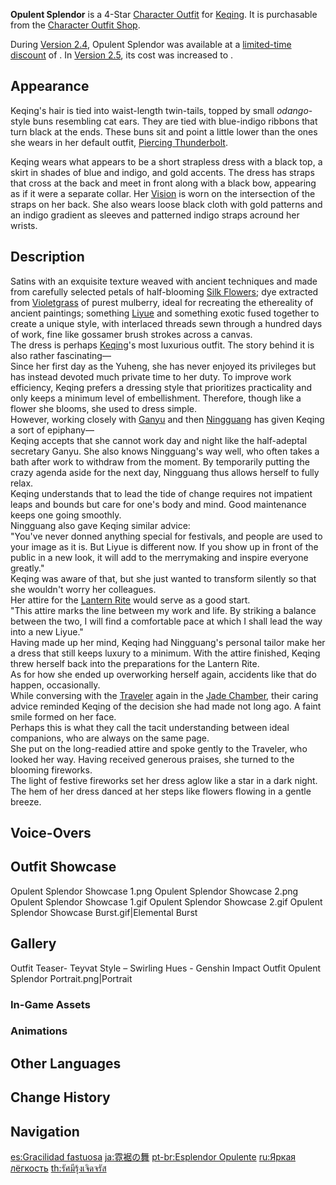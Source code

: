 {{Outfit Infobox
|id           = 204201
|image        = <gallery>
Character Keqing Opulent Splendor Full Wish.png|Wish
Outfit Opulent Splendor Game.png|In-Game
</gallery>
|character    = Keqing
|type         = Formal
|quality      = 4
|description  = Keqing's formal wear. Amidst the beautiful dawn of the Lantern Rite, the threads weaved by days of hard work intertwine into a light yet magnificent appearance.
|obtain       = [[Character Outfit Shop]]
}}
'''Opulent Splendor''' is a 4-Star [[Character Outfit]] for [[Keqing]]. It is purchasable from the [[Character Outfit Shop]].

During [[Version 2.4]], Opulent Splendor was available at a [[Opulent Splendor Discount|limited-time discount]] of {{Item|Genesis Crystal|30|x=1350}}. In [[Version 2.5]], its cost was increased to {{Item|Genesis Crystal|30|x=1680}}.

==Appearance==
<!-- Keep appearance section short and concise. Limit to 1-2 paragraphs (preferably 1 paragraph) with 3-4 sentences each. -->
Keqing's hair is tied into waist-length twin-tails, topped by small ''odango''-style buns resembling cat ears. They are tied with blue-indigo ribbons that turn black at the ends. These buns sit and point a little lower than the ones she wears in her default outfit, [[Piercing Thunderbolt]].

Keqing wears what appears to be a short strapless dress with a black top, a skirt in shades of blue and indigo, and gold accents. The dress has straps that cross at the back and meet in front along with a black bow, appearing as if it were a separate collar. Her [[Vision]] is worn on the intersection of the straps on her back. She also wears loose black cloth with gold patterns and an indigo gradient as sleeves and patterned indigo straps acround her wrists.

==Description==
Satins with an exquisite texture weaved with ancient techniques and made from carefully selected petals of half-blooming [[Silk Flower]]s; dye extracted from [[Violetgrass]] of purest mulberry, ideal for recreating the ethereality of ancient paintings; something [[Liyue]] and something exotic fused together to create a unique style, with interlaced threads sewn through a hundred days of work, fine like gossamer brush strokes across a canvas.<br />
The dress is perhaps [[Keqing]]'s most luxurious outfit. The story behind it is also rather fascinating&mdash;<br />
Since her first day as the Yuheng, she has never enjoyed its privileges but has instead devoted much private time to her duty. To improve work efficiency, Keqing prefers a dressing style that prioritizes practicality and only keeps a minimum level of embellishment. Therefore, though like a flower she blooms, she used to dress simple.<br />
However, working closely with [[Ganyu]] and then [[Ningguang]] has given Keqing a sort of epiphany&mdash;<br />
Keqing accepts that she cannot work day and night like the half-adeptal secretary Ganyu. She also knows Ningguang's way well, who often takes a bath after work to withdraw from the moment. By temporarily putting the crazy agenda aside for the next day, Ningguang thus allows herself to fully relax.<br />
Keqing understands that to lead the tide of change requires not impatient leaps and bounds but care for one's body and mind. Good maintenance keeps one going smoothly.<br />
Ningguang also gave Keqing similar advice:<br />
"You've never donned anything special for festivals, and people are used to your image as it is. But Liyue is different now. If you show up in front of the public in a new look, it will add to the merrymaking and inspire everyone greatly."<br />
Keqing was aware of that, but she just wanted to transform silently so that she wouldn't worry her colleagues.<br />
Her attire for the [[Lantern Rite]] would serve as a good start.<br />
"This attire marks the line between my work and life. By striking a balance between the two, I will find a comfortable pace at which I shall lead the way into a new Liyue."<br />
Having made up her mind, Keqing had Ningguang's personal tailor make her a dress that still keeps luxury to a minimum. With the attire finished, Keqing threw herself back into the preparations for the Lantern Rite.<br />
As for how she ended up overworking herself again, accidents like that do happen, occasionally.<br />
While conversing with the [[Traveler]] again in the [[Jade Chamber]], their caring advice reminded Keqing of the decision she had made not long ago. A faint smile formed on her face.<br />
Perhaps this is what they call the tacit understanding between ideal companions, who are always on the same page.<br />
She put on the long-readied attire and spoke gently to the Traveler, who looked her way. Having received generous praises, she turned to the blooming fireworks.<br />
The light of festive fireworks set her dress aglow like a star in a dark night. The hem of her dress danced at her steps like flowers flowing in a gentle breeze.

==Voice-Overs==
{{VO/Outfit
|switch_01_tx_en   = Thanks for waiting. Come on, let's head out.
|switch_01_tx_zh   = 久等了。现在，我们出发吧。
|switch_01_rm_zh   = Jiǔděngle. Xiànzài, wǒmen chūfā ba.
|switch_01_tl_zh   = I've kept you waiting. Now, let us head out.
|switch_01_tx_ja   = お待たせ。出発しましょう。
|switch_01_rm_ja   = Omatase. Shuppatsu shimashou.
|switch_01_tl_ja   = Sorry to make you wait. Let's head out.
|switch_01_tx_ko   = 오래 기다렸지? 이제 출발하자
|switch_01_rm_ko   = Orae gidaryeotjji? Ije chulbalhaja
|switch_01_tl_ko   = You wait for a long time? Now let's go.

|switch_02_tx_en   = Elegance and agility. Equally indispensable.
|switch_02_tx_zh   = 优雅与迅捷，缺一不可。
|switch_02_rm_zh   = Yōuyǎ yǔ xùnjié, quēyī-bùkě.
|switch_02_tl_zh   = Elegance and agility, both indispensable.
|switch_02_tx_ja   = 優雅と機敏は、どちらも失ってはならないものよ。
|switch_02_rm_ja   = Yuuga to kibin wa, dochira mo ushinatte wa narai mono yo.
|switch_02_tl_ja   = Elegance and agility, both are things that should not be compromised.
|switch_02_tx_ko   = 우아함과 신속함. 어느 하나 빠질 수 없지
|switch_02_rm_ko   = Uahamgwa sinsokam. Eoneu hana ppajil su eopjji
|switch_02_tl_ko   = Grace and agility. Both indispensable.

|switch_03_tx_en   = With that out of the way, let's make the most of the time before nightfall.
|switch_03_tx_zh   = 夜幕降临之前，要抓紧时间了。
|switch_03_rm_zh   = Yèmù jiànglín zhī qián, yào zhuājǐn shíjiānle.
|switch_03_tl_zh   = Before the night arrives, we must not waste time.
|switch_03_tx_ja   = 夜が来る前に、急がないと。
|switch_03_rm_ja   = Yoru ga kuru mae ni, isoganai to.
|switch_03_tl_ja   = Before night falls, we must hurry.
|switch_03_tx_ko   = 날이 어두워지기 전에, 서둘러야겠어
|switch_03_rm_ko   = Nari eoduwojigi jeone, seodulleoyagesseo
|switch_03_tl_ko   = We should hurry, before nightfall.
}}

==Outfit Showcase==
<gallery>
Opulent Splendor Showcase 1.png
Opulent Splendor Showcase 2.png
Opulent Splendor Showcase 1.gif
Opulent Splendor Showcase 2.gif
Opulent Splendor Showcase Burst.gif|Elemental Burst
</gallery>

==Gallery==
<gallery>
Outfit Teaser- Teyvat Style – Swirling Hues - Genshin Impact
Outfit Opulent Splendor Portrait.png|Portrait
</gallery>

===In-Game Assets===
{{Assets/Outfit|Opulent Splendor|nomain=1}}

===Animations===
{{Preview/CharacterAnimations|Opulent Splendor|nocaption=1}}

==Other Languages==
{{Other Languages
|en      = Opulent Splendor
|zhs     = 霓裾翩跹
|zhs_rm  = Ní Jū Piānxiān
|zht     = 霓裾翩躚
|zht_rm  = Ní Jū Piānxiān
|zh_tl   = A Spring in One's Dance with Rainbow Skirt
|ja      = 霓裾の舞
|ja_rm   = Geikyo no Mai
|ja_tl   = Dance of Rainbow Edge
|ja_note = {{ja|霓}} is the alternative spelling of {{ja|虹|tl=rainbow.}}
|ko      = 살랑이는 무지개 자락
|ko_rm   = Sallang'ineun Mujigae Jarak
|ko_tl   = Whiffling Rainbow Skirt
|es      = Gracilidad fastuosa
|es_tl   = Lavish Grace
|fr      = Splendeur opulente
|fr_tl   = Opulent Splendor
|ru      = Яркая лёгкость
|ru_tl   = Bright Lightness
|th      = รัศมีรุ้งเจิดจรัส
|th_rm   = Rat-sa-mi Rung Choet Cha-rat
|th_tl   = Magnificent Rainbow Illumination
|vi      = Vũ Điệu Nghê Thường
|vi_tl   = Colorful Dance
|de      = Üppige Pracht
|de_tl   = Abundant Splendor
|id      = Opulent Splendor
|pt      = Esplendor Opulente
|pt_tl   = Opulent Splendor
|tr      = Göz Alıcı İhtişam
|tr_tl   = 
|it      = Splendore opulento
|it_tl   = Opulent Splendor
}}

==Change History==
{{Change History|2.4}}

==Navigation==
{{Dressing Room Navbox|type=outfit}}

[[es:Gracilidad fastuosa]]
[[ja:霓裾の舞]]
[[pt-br:Esplendor Opulente]]
[[ru:Яркая лёгкость]]
[[th:รัศมีรุ้งเจิดจรัส]]